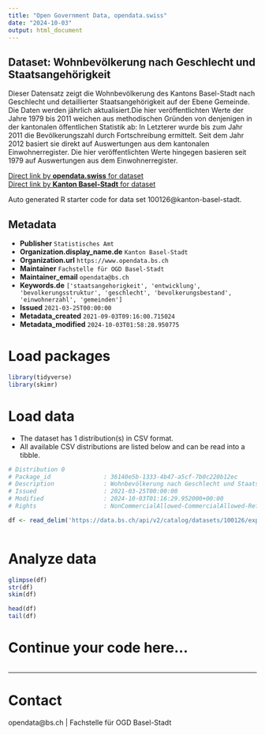 ```yaml
---
title: "Open Government Data, opendata.swiss"
date: "2024-10-03"
output: html_document
---
```


## Dataset: Wohnbevölkerung nach Geschlecht und Staatsangehörigkeit

Dieser Datensatz zeigt die Wohnbevölkerung des Kantons Basel-Stadt nach Geschlecht und detaillierter Staatsangehörigkeit auf der Ebene Gemeinde. Die Daten werden jährlich aktualisiert.Die hier veröffentlichten Werte der Jahre 1979 bis 2011 weichen aus methodischen Gründen von denjenigen in der kantonalen öffentlichen Statistik ab: In Letzterer wurde bis zum Jahr 2011 die Bevölkerungszahl durch Fortschreibung ermittelt. Seit dem Jahr 2012 basiert sie direkt auf Auswertungen aus dem kantonalen Einwohnerregister. Die hier veröffentlichten Werte hingegen basieren seit 1979 auf Auswertungen aus dem Einwohnerregister.

[Direct link by **opendata.swiss** for dataset](https://opendata.swiss/de/dataset/wohnbevolkerung-nach-geschlecht-und-staatsangehorigkeit)<br>
[Direct link by **Kanton Basel-Stadt** for dataset](https://data.bs.ch/explore/dataset/100126/)

Auto generated R starter code for data set 100126@kanton-basel-stadt.

## Metadata

- **Publisher** `Statistisches Amt`
- **Organization.display_name.de** `Kanton Basel-Stadt`
- **Organization.url** `https://www.opendata.bs.ch`
- **Maintainer** `Fachstelle für OGD Basel-Stadt`
- **Maintainer_email** `opendata@bs.ch`
- **Keywords.de** `['staatsangehorigkeit', 'entwicklung', 'bevolkerungsstruktur', 'geschlecht', 'bevolkerungsbestand', 'einwohnerzahl', 'gemeinden']`
- **Issued** `2021-03-25T00:00:00`
- **Metadata_created** `2021-09-03T09:16:00.715024`
- **Metadata_modified** `2024-10-03T01:58:28.950775`


# Load packages

```r

library(tidyverse)
library(skimr)

```

# Load data

-   The dataset has 1 distribution(s) in CSV format.
-   All available CSV distributions are listed below and can be read into a tibble.

```r

# Distribution 0
# Package_id               : 36140e5b-1333-4b47-a5cf-7b0c220b12ec
# Description              : Wohnbevölkerung nach Geschlecht und Staatsangehörigkeit (csv)
# Issued                   : 2021-03-25T00:00:00
# Modified                 : 2024-10-03T01:16:29.952000+00:00
# Rights                   : NonCommercialAllowed-CommercialAllowed-ReferenceRequired

df <- read_delim('https://data.bs.ch/api/v2/catalog/datasets/100126/exports/csv?use_labels=true')



```

# Analyze data

```r

glimpse(df)
str(df)
skim(df)

head(df)
tail(df)

```

# Continue your code here...

```r

```

------------------------------------------------------------------------

# Contact

opendata@bs.ch | Fachstelle für OGD Basel-Stadt
